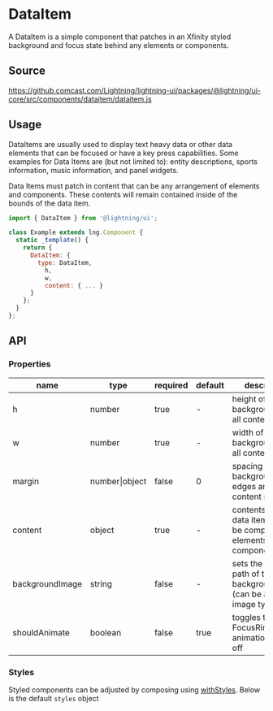 
# DataItem

A DataItem is a simple component that patches in an Xfinity styled background and focus state behind any elements or components.

## Source

https://github.comcast.com/Lightning/lightning-ui/packages/@lightning/ui-core/src/components/dataitem/dataitem.js

## Usage

DataItems are usually used to display text heavy data or other data elements that can be focused or have a key press capabilities. Some examples for Data Items are (but not limited to): entity descriptions, sports information, music information, and panel widgets.

Data Items must patch in content that can be any arrangement of elements and components. These contents will remain contained inside of the bounds of the data item.

```js
import { DataItem } from '@lightning/ui';

class Example extends lng.Component {
  static _template() {
    return {
      DataItem: {
        type: DataItem,
          h,
          w,
          content: { ... }
      }
    };
  }
};
```

<Canvas>
  <Story id="patterns-dataitem--basic" />
</Canvas>

## API

### Properties

| name            | type           | required | default | description                                                                 |
| --------------- | -------------- | -------- | ------- | --------------------------------------------------------------------------- |
| h               | number         | true     | -       | height of background and all contents inside                                |
| w               | number         | true     | -       | width of background and all contents inside                                 |
| margin          | number\|object | false    | 0       | spacing between background edges and content start                          |
| content         | object         | true     | -       | contents inside of data item that can be composed of elements and component |
| backgroundImage | string         | false    | -       | sets the source path of the backgroundImage (can be any image type)         |
| shouldAnimate   | boolean        | false    | true    | toggles the FocusRing animation on and off                                  |

### Styles

Styled components can be adjusted by composing using [withStyles](?path=/docs/mixins-withstyles--basic). Below is the default `styles` object

<Theme theme={DataItem.styles} />

